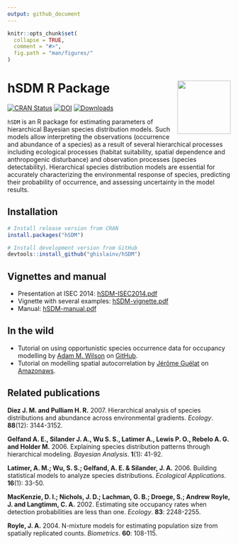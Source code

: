 ```yaml
---
output: github_document
---
```


<!-- README.md is generated from README.Rmd. Please edit that file -->

```r
knitr::opts_chunk$set(
  collapse = TRUE,
  comment = "#>",
  fig.path = "man/figures/"
)
```

# hSDM R Package <img src="man/figures/logo.png" align="right" alt="" width="120" />

[![CRAN Status](https://www.r-pkg.org/badges/version/hSDM)](https://cran.r-project.org/package=hSDM)
[![DOI](https://zenodo.org/badge/DOI/10.5281/zenodo.594920.svg)](https://doi.org/10.5281/zenodo.594920)
[![Downloads](https://cranlogs.r-pkg.org/badges/hSDM)](https://cran.r-project.org/package=hSDM)

`hSDM` is an R package for estimating parameters of hierarchical
Bayesian species distribution models. Such models allow interpreting
the observations (occurrence and abundance of a species) as a result
of several hierarchical processes including ecological processes
(habitat suitability, spatial dependence and anthropogenic
disturbance) and observation processes (species
detectability). Hierarchical species distribution models are essential
for accurately characterizing the environmental response of species,
predicting their probability of occurrence, and assessing uncertainty
in the model results.

## Installation

```r
# Install release version from CRAN
install.packages("hSDM")

# Install development version from GitHub
devtools::install_github("ghislainv/hSDM")
```

## Vignettes and manual

- Presentation at ISEC 2014: [hSDM-ISEC2014.pdf](https://bioscenemada.cirad.fr/FileTransfer/hSDM-ISEC2014.pdf)
- Vignette with several examples: [hSDM-vignette.pdf](https://bioscenemada.cirad.fr/FileTransfer/hSDM-vignette.pdf)
- Manual: [hSDM-manual.pdf](https://cloud.r-project.org/web/packages/hSDM/hSDM.pdf)

## In the wild

- Tutorial on using opportunistic species occurrence data for occupancy modelling by [Adam M. Wilson](https://github.com/adammwilson) on [GitHub](https://github.com/adammwilson/hSDM_Tutorial/blob/master/hSDM_Tutorial.md).
- Tutorial on modelling spatial autocorrelation by [Jérôme Guélat](https://www.random-nature.net) on [Amazonaws](https://rstudio-pubs-static.s3.amazonaws.com/9687_cc323b60e5d542449563ff1142163f05.html).

## Related publications

**Diez J. M. and Pulliam H. R.** 2007. Hierarchical analysis of species distributions and abundance across environmental gradients. _Ecology_. **88**(12): 3144-3152.

**Gelfand A. E., Silander J. A., Wu S. S., Latimer A., Lewis P. O., Rebelo A. G. and Holder M.** 2006. Explaining species distribution patterns through hierarchical modeling. _Bayesian Analysis_. **1**(1): 41-92.

**Latimer, A. M.; Wu, S. S.; Gelfand, A. E. & Silander, J. A.** 2006. Building statistical models to analyze species distributions. _Ecological Applications_. **16**(1): 33-50.

**MacKenzie, D. I.; Nichols, J. D.; Lachman, G. B.; Droege, S.; Andrew Royle, J. and Langtimm, C. A.** 2002. Estimating site occupancy rates when detection probabilities are less than one. _Ecology_. **83**: 2248-2255.

**Royle, J. A.** 2004. N-mixture models for estimating population size from spatially replicated counts. _Biometrics_. **60**: 108-115.
